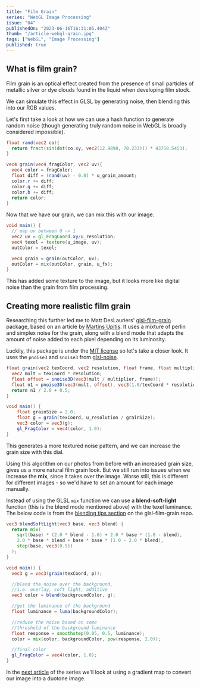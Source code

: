 ```yaml
---
title: "Film Grain"
series: "WebGL Image Processing"
issue: "04"
publishedOn: "2023-06-16T16:31:05.404Z"
thumb: "/article-webgl-grain.jpg"
tags: ["WebGL", "Image Processing"]
published: true
---
```


<WebGLImageProcessingIntro />

## What is film grain?

Film grain is an optical effect created from the presence of small particles of metallic silver or dye clouds found in the liquid when developing film stock.

We can simulate this effect in GLSL by generating noise, then blending this into our RGB values.

<Dither step="grain" />

Let's first take a look at how we can use a hash function to generate random noise (though generating truly random noise in WebGL is broadly considered impossible).

```glsl
float rand(vec2 co){
  return fract(sin(dot(co.xy, vec2(12.9898, 78.233))) * 43758.5453);
}

vec4 grain(vec4 fragColor, vec2 uv){
  vec4 color = fragColor;
  float diff = (rand(uv) - 0.0) * u_grain_amount;
  color.r += diff;
  color.g += diff;
  color.b += diff;
  return color;
}
```

<Dither step="grain-noise" />

Now that we have our grain, we can mix this with our image.

```glsl 
void main() {
  // map uv between 0 -> 1
  vec2 uv = gl_FragCoord.xy/u_resolution;
  vec4 texel = texture(u_image, uv);
  outColor = texel;

  vec4 grain = grain(outColor, uv);
  outColor = mix(outColor, grain, u_fx);
}
```

<Dither step="grain" />

This has added some texture to the image, but it looks more like digital noise than the grain from film processing.

## Creating more realistic film grain

Researching this further led me to Matt DesLauriers' [glsl-film-grain](https://github.com/mattdesl/glsl-film-grain) package, based on an article by [Martins Upitis](https://devlog-martinsh.blogspot.com/2013/05/image-imperfections-and-film-grain-post.html). It uses a mixture of perlin and simplex noise for the grain, along with a blend mode that adapts the amount of noise added to each pixel depending on its luminosity. 

Luckily, this package is under the [MIT license](https://github.com/mattdesl/glsl-film-grain/blob/master/LICENSE.md) so let's take a closer look. It uses the `pnoise3` and `snoise3` from [glsl-noise](https://github.com/hughsk/glsl-noise#readme).

```glsl
float grain(vec2 texCoord, vec2 resolution, float frame, float multiplier) {
  vec2 mult = texCoord * resolution;
  float offset = snoise3D(vec3(mult / multiplier, frame));
  float n1 = pnoise3D(vec3(mult, offset), vec3(1.0/texCoord * resolution, 1.0));
  return n1 / 2.0 + 0.5;
}

void main() {
    float grainSize = 2.0;
    float g = grain(texCoord, u_resolution / grainSize);
    vec3 color = vec3(g);
    gl_FragColor = vec4(color, 1.0);
}
```

This generates a more textured noise pattern, and we can increase the grain size with this dial.

<Dither step="grain-3d-noise" />

Using this algorithm on our photos from before with an increased grain size, gives us a more natural film grain look. But we still run into issues when we increase the **mix**, since it takes over the image. Worse still, this is different for different images - so we'd have to set an amount for each image manually.

<Dither step="grain-3d" />

Instead of using the GLSL `mix` function we can use a **blend-soft-light** function (this is the blend mode mentioned above) with the texel luminance. The below code is from the [blending tips section](https://github.com/mattdesl/glsl-film-grain/tree/master#blending-tips) on the glsl-film-grain repo.

```glsl
vec3 blendSoftLight(vec3 base, vec3 blend) {
  return mix(
    sqrt(base) * (2.0 * blend - 1.0) + 2.0 * base * (1.0 - blend), 
    2.0 * base * blend + base * base * (1.0 - 2.0 * blend), 
    step(base, vec3(0.5))
  );
}

void main() {
  vec3 g = vec3(grain(texCoord, p));

  //blend the noise over the background, 
  //i.e. overlay, soft light, additive
  vec3 color = blend(backgroundColor, g);

  //get the luminance of the background
  float luminance = luma(backgroundColor);

  //reduce the noise based on some 
  //threshold of the background luminance
  float response = smoothstep(0.05, 0.5, luminance);
  color = mix(color, backgroundColor, pow(response, 2.0));

  //final color
  gl_FragColor = vec4(color, 1.0);
}
```

<Dither step="grain-3d-blend" />

In the [next article](/p/webgl-duotone) of the series we'll look at using a gradient map to convert our image into a duotone image.

<ArticlePreview slug="webgl-duotone" />
